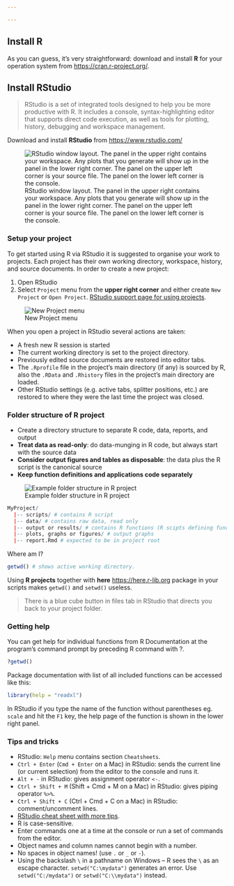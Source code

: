 ```yaml
---

---
```


## Install R
As you can guess, it's very straightforward: download and install **R** for your operation system from [https://cran.r-project.org/](https://cran.r-project.org/). 

## Install RStudio
> RStudio is a set of integrated tools designed to help you be more productive with R. It includes a console, syntax-highlighting editor that supports direct code execution, as well as tools for plotting, history, debugging and workspace management.

Download and install **RStudio** from [https://www.rstudio.com/](https://www.rstudio.com/)

![RStudio window layout. The panel in the upper right contains your workspace. Any plots that you generate will show up in the panel in the lower right corner. The panel on the upper left corner is your source file. The panel on the lower left corner is the console.](graphs/RStudio.png)

### Setup your project
To get started using R via RStudio it is suggested to organise your work to projects. Each project has their own working directory, workspace, history, and source documents.
In order to create a new project:

1. Open RStudio
2. Select `Project` menu from the **upper right corner** and either create `New Project` or `Open Project`. [RStudio support page for using projects](https://support.rstudio.com/hc/en-us/articles/200526207-Using-Projects). 

![New Project menu](graphs/RStudio_NewProject.png)

When you open a project in RStudio several actions are taken:

+ A fresh new R session is started
+ The current working directory is set to the project directory.
+ Previously edited source documents are restored into editor tabs.
+ The `.Rprofile` file in the project's main directory (if any) is sourced by R, also the `.RData` and `.Rhistory` files in the project's main directory are loaded.
+ Other RStudio settings (e.g. active tabs, splitter positions, etc.) are restored to where they were the last time the project was closed.

### Folder structure of R project

+ Create a directory structure to separate R code, data, reports, and output
+ __Treat data as read-only__: do data-munging in R code, but always start with the source data
+ __Consider output figures and tables as disposable__: the data plus the R script is the canonical source
+ __Keep function definitions and applications code separately__

![Example folder structure in R project](graphs/RProject_folders.png)

```r
MyProject/
  |-- scripts/ # contains R script
  |-- data/ # contains raw data, read only
  |-- output or results/ # contains R functions (R scipts defining functions)
  |-- plots, graphs or figures/ # output graphs
  |-- report.Rmd # expected to be in project root
```

Where am I?
```r
getwd() # shows active working directory.
```

Using **R projects** together with **here** <https://here.r-lib.org> package in your scripts makes `getwd()` and `setwd()` useless.   

> There is a blue cube button in files tab in RStudio that directs you back to your project folder.


### Getting help

You can get help for individual functions from R Documentation at the program's command prompt by preceding R command with ?.
```r
?getwd()
```

Package documentation with list of all included functions can be accessed like this:
```r
library(help = "readxl")
```


In RStudio if you type the name of the function without parentheses eg. `scale` and hit the `F1` key, the help page of the function is shown in the lower right panel.

### Tips and tricks
+ RStudio: `Help` menu contains section `Cheatsheets`.
+ `Ctrl + Enter` (`Cmd + Enter` on a Mac) in RStudio: sends the current line (or current selection) from the editor to the console and runs it. 
+ `Alt + -` in RStudio: gives assignment operator `<-`. 
+ `Ctrl + Shift + M` (Shift + Cmd + M on a Mac) in RStudio: gives piping operator `%>%`. 
+ `Ctrl + Shift + C` (Ctrl + Cmd + C on a Mac) in RStudio: comment/uncomment lines.
+ [RStudio cheat sheet with more tips](https://www.rstudio.com/wp-content/uploads/2016/01/rstudio-IDE-cheatsheet.pdf).
+ R is case-sensitive. 
+ Enter commands one at a time at the console or run a set of commands from the editor. 
+ Object names and column names cannot begin with a number. 
+ No spaces in object names! (use `.` or `_` or `-`).
+ Using the backslash `\` in a pathname on Windows -- R sees the `\` as an escape character. `setwd("C:\mydata")` generates an error. Use `setwd("C:/mydata")` or `setwd("C:\\mydata")` instead.



